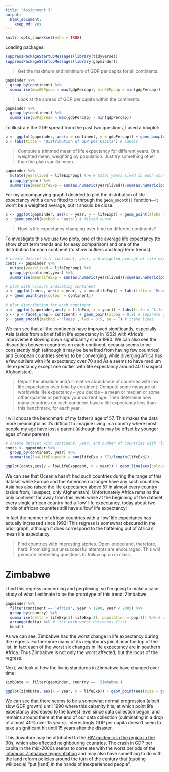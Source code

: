 ```yaml
---
title: "Assignment 3"
output: 
  html_document: 
    keep_md: yes
---
```


```r
knitr::opts_chunk$set(echo = TRUE)
```


Loading packages:

```r
suppressPackageStartupMessages(library(tidyverse))
suppressPackageStartupMessages(library(gapminder))
```

>Get the maximum and minimum of GDP per capita for all continents.

```r
gapminder %>% 
  group_by(continent) %>% 
  summarise(maxGDPpcap = max(gdpPercap), minGDPpcap = min(gdpPercap))
```

> Look at the spread of GDP per capita within the continents.

```r
gapminder %>% 
  group_by(continent) %>% 
  summarise(GDPspread = max(gdpPercap) - min(gdpPercap))
```

To illustrate the GDP spread from the past two questions, I used a boxplot:

```r
p <- ggplot(gapminder, aes(x = continent, y = gdpPercap)) + geom_boxplot(alpha = 0.5)
p + labs(title = 'Distribution of GDP per Capita') # labels
```

> Compute a trimmed mean of life expectancy for different years. Or a weighted mean, weighting by population. Just try something other than the plain vanilla mean.

```r
gapminder %>% 
  mutate(yearslived = lifeExp*pop) %>% # total years lived in each country
  group_by(year) %>% 
  summarise(meanlifeExp = sum(as.numeric(yearslived))/sum(as.numeric(pop))) # weighted average
```

For my accompanying graph I decided to plot the distribution of life expectancy with a curve fitted to it through the `geom_smooth()` function---it won't be a weighted average, but it should be close:

```r
p <- ggplot(gapminder, aes(x = year, y = lifeExp)) + geom_point(alpha = 0.1) + labs(title = 'Life expectancy over time')
p + geom_smooth(method = 'auto') # fitted curve 
```


> How is life expectancy changing over time on different continents?

To investigate this we use two plots, one of the average life expectancy (to show short term trends and for easy comparison) and one of the distribution for each continent (to show outliers and long-term trends):

```r
# create dataset with continent, year, and weighted average of life expectancy 
conts <- gapminder %>% 
  mutate(yearslived = lifeExp*pop) %>%
  group_by(continent,year) %>% 
  summarise(meanlifeExp = sum(as.numeric(yearslived))/sum(as.numeric(pop))) 

# plot with colours indicating continent
p <- ggplot(conts, aes(x = year, y = meanlifeExp)) + labs(title = 'Mean life expectancy over time')
p + geom_point(aes(colour = continent))

# plot distribution for each continent
p <- ggplot(gapminder,aes(y = lifeExp, x = year)) + labs(title = 'Life expectancy on each continent')
p <- p + facet_wrap(~ continent) + geom_point(alpha = 0.2) # separate graphs for each continent
p + geom_smooth(method = 'loess', lwd = 0.5, se = T) # trend lines
```

We can see that all the continents have improved significantly, especially Asia (aside from a brief fall in life expectancy in 1962) with Africa's improvement slowing down significantly since 1990. We can also see the disparities between countries on each continent, oceania seems to be consistently high (although it may be benefited from having few countries) and European countries seems to be converging, while diverging Africa has a few outliers with life expectancy over 70 and Asia seems to have medium life expectancy except one outlier with life expectancy around 40 (I suspect Afghanistan).

> Report the absolute and/or relative abundance of countries with low life expectancy over time by continent: Compute some measure of worldwide life expectancy – you decide – a mean or median or some other quantile or perhaps your current age. Then determine how many countries on each continent have a life expectancy less than this benchmark, for each year.

I will choose the benchmark of my father's age of 57. This makes the data more meaningful as it's difficult to imagine living in a country where most people my age have lost a parent (although this may be offset by younger ages of new parents). 

```r
# create dataset with continent, year, and number of countries with 'low' life expectancy
conts <- gapminder %>% 
  group_by(continent, year) %>% 
  summarise(lowLifeExppcent = sum(lifeExp < 57)/length(lifeExp))

ggplot(conts,aes(y = lowLifeExppcent, x = year)) + geom_line(aes(colour = continent)) + labs(title = "Countries with low life expectancy over time", y = "Percent with low life expectancy") 
```


We can see that Oceania hasn't had such countries during the range of this dataset while Europe and the Americas no longer have any such countries. Asia has also raised the life expectancy above 57 in almost every country (aside from, I suspect, only Afghanistan). Unfortunately Africa remains the only continent far away from this level: while at the beginning of the dataset every single african country had a 'low' life expectancy, today about two thirds of african countries still have a 'low' life expectancy! 

In fact the number of african countries with a 'low' life expectancy has actually increased since 1992! This regress is somewhat obscured in the prior graph, although it does correspond to the flattening out of Africa's mean life expectancy.

> Find countries with interesting stories. Open-ended and, therefore, hard. Promising but unsuccessful attempts are encouraged. This will generate interesting questions to follow up on in class.

# Zimbabwe

I find this regress concerning and perplexing, so I'm going to make a case study of what I estimate to be the prototype of this trend: Zimbabwe.

```r
gapminder %>% 
  filter(continent == 'Africa', year > 1990, year < 2005) %>% 
  group_by(country) %>% 
  summarise(delta = lifeExp[3]-lifeExp[1], population = pop[1]) %>% # change in life expectancy over these years
  arrange(delta) %>% # list with worst decreases first
  head()
```

As we can see, Zimbabwe had the worst change in life expectancy during the regress. Furthermore many of its neighbours join it near the top of the list, in fact each of the worst six changes in life expectancy are in southern Africa. Thus Zimbabwe is not only the worst affected, but the locus of the regress.

Next, we look at how the living standards in Zimbabwe have changed over time:

```r
zimbData <- filter(gapminder, country == 'Zimbabwe') 

ggplot(zimbData, aes(x = year, y = lifeExp)) + geom_point(aes(size = gdpPercap)) + labs(title = "Zimbabwe QoL over time") 
```

We can see that there seems to be a somewhat normal progression (albeit slow GDP growth) until 1990 where this calamity hits, at which point life expectancy decreased to the lowest level since data collection began, and remains around there at the end of our data collection (culminating in a drop of almost 40% over 15 years). Interestingly GDP per capita doesn't seem to take a significant hit until 15 years after the disaster.

This downturn may be attributed to the [HIV epidemic in the region in the 90s](https://en.wikipedia.org/wiki/HIV/AIDS_in_Africa#Southern_Africa), which also affected neighbouring countries. The crash in GDP per capita in the mid-2000s seems to correlate with the worst periods of the [infamous Zimbabwe hyperinflation](https://en.wikipedia.org/wiki/Hyperinflation_in_Zimbabwe#Inflation_rate) and may also have something to do with the land reform policies around the turn of the century that (quoting wikipedia) "put [land] in the hands of inexperienced people".




